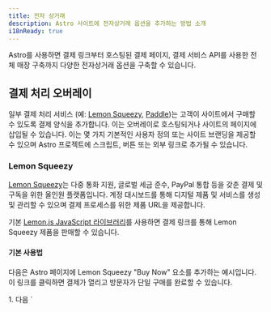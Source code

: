 ```yaml
---
title: 전자 상거래
description: Astro 사이트에 전자상거래 옵션을 추가하는 방법 소개
i18nReady: true
---
```


Astro를 사용하면 결제 링크부터 호스팅된 결제 페이지, 결제 서비스 API를 사용한 전체 매장 구축까지 다양한 전자상거래 옵션을 구축할 수 있습니다.

## 결제 처리 오버레이

일부 결제 처리 서비스 (예: [Lemon Squeezy](#lemon-squeezy), [Paddle](#paddle))는 고객이 사이트에서 구매할 수 있도록 결제 양식을 추가합니다. 이는 오버레이로 호스팅되거나 사이트의 페이지에 삽입될 수 있습니다. 이는 몇 가지 기본적인 사용자 정의 또는 사이트 브랜딩을 제공할 수 있으며 Astro 프로젝트에 스크립트, 버튼 또는 외부 링크로 추가될 수 있습니다.

### Lemon Squeezy

[Lemon Squeezy](https://www.lemonsqueezy.com/)는 다중 통화 지원, 글로벌 세금 준수, PayPal 통합 등을 갖춘 결제 및 구독을 위한 올인원 플랫폼입니다. 계정 대시보드를 통해 디지털 제품 및 서비스를 생성 및 관리할 수 있으며 결제 프로세스를 위한 제품 URL을 제공합니다.

기본 [Lemon.js JavaScript 라이브러리](https://docs.lemonsqueezy.com/help/lemonjs/what-is-lemonjs)를 사용하면 결제 링크를 통해 Lemon Squeezy 제품을 판매할 수 있습니다.

#### 기본 사용법

다음은 Astro 페이지에 Lemon Squeezy "Buy Now" 요소를 추가하는 예시입니다. 이 링크를 클릭하면 결제가 열리고 방문자가 단일 구매를 완료할 수 있습니다.

<Steps>
1. 다음 `<script>` 태그를 페이지의 `head` 또는 `body`에 추가하세요.

    ```html title="src/pages/my-product-page.astro"
    <script src="https://app.lemonsqueezy.com/js/lemon.js" defer></script>
    ```

2. 제품 URL로 연결되는 페이지에 앵커 태그를 만듭니다. 클릭 시 결제 오버레이를 열려면 `lemonsqueezy-button` 클래스를 포함하세요.

    ```html title="src/pages/my-product-page.astro"
    <a class="lemonsqueezy-button" href="https://demo.lemonsqueezy.com/checkout/...">
      Buy Now
    </a>
    ```
</Steps>

#### Lemon.js

또한 Lemon.js는 [프로그래밍 방식으로 오버레이 열기](https://docs.lemonsqueezy.com/help/lemonjs/opening-overlays) 및 [오버레이 이벤트 처리](https://docs.lemonsqueezy.com/help/lemonjs/handling-events)와 같은 추가 동작을 제공합니다.

<ReadMore> 자세한 내용은 [Lemon Squeezy 개발자 시작 가이드](https://docs.lemonsqueezy.com/guides/developer-guide)를 읽어보세요.</ReadMore>

### Paddle

[Paddle](https://www.paddle.com/)은 디지털 제품 및 서비스에 대한 결제 솔루션입니다. 오버레이 또는 인라인 체크아웃을 통해 결제, 세금 및 구독 관리를 처리합니다.

[Paddle.js](https://developer.paddle.com/paddlejs/overview)는 Paddle을 사용하여 풍부하고 통합된 구독 결제 환경을 구축할 수 있는 경량 JavaScript 라이브러리입니다.

#### 기본 사용법

다음은 Astro 페이지에 Paddle "Buy Now" 요소를 추가하는 예시입니다. 이 링크를 클릭하면 결제가 열리고 방문자가 단일 구매를 완료할 수 있습니다.

기본 결제 링크 도메인 (자신의 웹사이트)이 Paddle에 의해 승인되면 HTML 데이터 속성을 사용하여 페이지의 모든 요소를 결제 오버레이에 대한 트리거로 전환할 수 있습니다.

<Steps>
1. 페이지의 `head` 또는 `body`에 다음 두 개의 `<script>` 태그를 추가하세요.

    ```html title="src/pages/my-product-page.astro"
    <script src="https://cdn.paddle.com/paddle/v2/paddle.js"></script>
    <script type="text/javascript">
      Paddle.Setup({ 
        token: '7d279f61a3499fed520f7cd8c08' // 클라이언트 측 토큰으로 대체
      });
    </script>
    ```

2. `paddle_button` 클래스를 추가하여 페이지의 모든 요소를 Paddle Checkout 버튼으로 전환하세요.

    ```html title="src/pages/my-product-page.astro"
    <a href="#" class="paddle_button">Buy Now</a>
    ```

3. 제품의 Paddle `priceId` 및 `quantity`을 지정하려면 `data-items` 속성을 추가하세요. [지원되는 HTML 데이터 속성](https://developer.paddle.com/paddlejs/html-data-attributes)을 선택적으로 추가하여 데이터를 미리 채우거나 결제 성공을 처리하거나 버튼 및 결제 오버레이 스타일을 지정할 수도 있습니다.

    ```html title="src/pages/my-product-page.astro"
    <a 
      href="#"
      class="paddle_button"
      data-display-mode="overlay"
      data-theme="light"
      data-locale="en"
      data-success-url="https://example.com/thankyou"
      data-items='[
        {
          "priceId": "pri_01gs59hve0hrz6nyybj56z04eq", 
          "quantity": 1
        }
      ]'
    >
      Buy now
    </a>
    ```
</Steps>

#### Paddle.js

HTML 데이터 속성을 전달하는 대신 JavaScript를 사용하여 결제 오버레이로 데이터를 보내 여러 속성과 더 많은 사용자 정의를 전달할 수 있습니다. 인라인 체크아웃을 사용하여 업그레이드 워크플로를 생성할 수도 있습니다.

<ReadMore>[Paddle.js를 사용한 인라인 체크아웃 구축](https://developer.paddle.com/build/checkout/build-branded-inline-checkout)에 대해 자세히 알아보세요.</ReadMore>

## 모든 기능을 갖춘 전자 상거래 솔루션

사이트의 쇼핑 카트 및 결제 프로세스에 대한 추가 사용자 정의를 위해 더 완전한 기능을 갖춘 금융 서비스 제공업체 (예: [Snipcart](#snipcart))를 Astro 프로젝트에 연결할 수 있습니다. 이러한 전자 상거래 플랫폼은 사용자 계정 관리, 개인화, 재고 및 분석을 위해 다른 제3자 서비스와 통합될 수도 있습니다.

### Snipcart

[Snipcart](https://snipcart.com/)는 개발자 중심의 강력한 HTML/JavaScript 쇼핑 카트 플랫폼입니다.

또한 Snipcart를 사용하면 쇼핑 공급자와 같은 제3자 서비스와 통합하고, 쇼핑 카트와 다른 시스템 간의 고급 전자 상거래 통합을 위한 웹후크를 활성화하고, 여러 결제 게이트웨이 (예: Stripe, Paypal 및 Square) 중에서 선택하고, 이메일을 맞춤 설정할 수 있습니다. 템플릿을 제공하며 라이브 테스트 환경도 제공합니다.

:::tip
대신 사전 구축된 Snipcart 솔루션을 원하시나요? 선택적인 디자인 시스템을 포함하여 모든 기능을 갖춘 Astro 커뮤니티 템플릿인 [`astro-snipcart`](https://astro-snipcart.vercel.app/)를 확인하세요. 기존 Snipcart 계정과 통합할 수 있습니다.
:::

#### 기본 사용법

다음은 Snipcart 체크아웃을 구성하고 Astro 페이지에 "Add to cart" 및 "Check out now" 버튼 요소를 추가하는 예시입니다. 이렇게 하면 방문자가 결제 페이지로 즉시 이동하지 않고도 장바구니에 제품을 추가할 수 있습니다.

<ReadMore>Snipcart 스토어 설정을 포함한 전체 지침은 [Snipcart 설치 문서](https://docs.snipcart.com/v3/setup/installation)를 참조하세요.</ReadMore>

<Steps>
1. [Snipcart 설치 지침에 나와있는 대로](https://docs.snipcart.com/v3/setup/installation) 페이지의 `<body>` 요소 뒤에 스크립트를 추가하세요.

    ```html title="src/pages/my-product-page.astro"
    <body></body>
    <script>
      window.SnipcartSettings = {
        publicApiKey: "YOUR_API_KEY",
        loadStrategy: "on-user-interaction",
      };

      (function()...); // Snipcart 문서를 참조하세요.
    </script>
    ```

2. [사용 가능한 Snipcart 설정](https://docs.snipcart.com/v3/setup/installation#settings)을 사용하여 `window.SnipcartSettings`를 맞춤설정하여 장바구니의 동작과 모양을 제어하세요.

    ```html title="src/pages/my-product-page.astro"
    <script>
      window.SnipcartSettings = {
        publicApiKey: "YOUR_API_KEY",
        loadStrategy: "manual",
        version: "3.7.1",
        addProductBehavior: "none",
        modalStyle: "side",
      };

      (function()...); // Snipcart 문서를 참조하세요.
    </script>
    ```

3. 클릭 시 장바구니에 항목을 추가하려면 `<button>`과 같은 HTML 요소에 `class="snipcart-add-item"`을 추가하세요. 또한 가격, 설명, 선택 필드 등 [일반적인 Snipcart 제품 속성](https://docs.snipcart.com/v3/setup/products)에 대한 기타 데이터 요소도 포함하세요.

    ```html title="src/pages/my-product-page.astro"
    <button
      class="snipcart-add-item"
      data-item-id="astro-print"
      data-item-price="39.99"
      data-item-description="A framed print of the Astro logo."
      data-item-image="/assets/images/astro-print.jpg"
      data-item-name="Astro Print"
      data-item-custom1-name="Frame color"
      data-item-custom1-options="Brown|Silver[+10.00]|Gold[+20.00]"
      data-item-custom2-name="Delivery instructions"
      data-item-custom2-type="textarea"
    >
      Add to cart
    </button>
    ```

4. `snipcart-checkout` 클래스와 함께 Snipcart 체크아웃 버튼을 추가하여 카트를 열고 손님이 체크아웃 모달로 구매를 완료할 수 있도록 하세요.

    ```html title="src/pages/my-product-page.astro"
    <button class="snipcart-checkout">Click here to checkout</button>
    ```
</Steps>

#### Snipcart JavaScript SDK

[Snipcart JavaScript SDK](https://docs.snipcart.com/v3/sdk/basics)를 사용하면 Snipcart 카트를 프로그래밍 방식으로 구성, 사용자 정의 및 관리할 수 있습니다.

이를 통해 다음과 같은 작업을 수행할 수 있습니다.

- 현재 Snipcart 세션에 대한 관련 정보를 검색하고 카트에 특정 작업을 적용합니다.
- 들어오는 이벤트를 수신하고 콜백을 동적으로 트리거합니다.
- 상태 변경을 수신하고 카트 상태의 전체 스냅샷을 수신합니다.

<ReadMore>Snipcart를 Astro 프로젝트와 통합하는 모든 옵션에 대한 자세한 내용은 [Snipcart 문서](https://docs.snipcart.com/v3/)를 참조하세요.</ReadMore>

#### `astro-snipcart`

Snipcart 사용을 단순화할 수 있는 두 개의 `astro-snipcart` 커뮤니티 패키지가 있습니다.

- [`@lloydjatkinson/astro-snipcart` Astro 템플릿](https://astro-snipcart.vercel.app/): 이 Astro 템플릿에는 즉시 사용 가능한 완전한 전자 상거래 솔루션을 위한 선택적 디자인 시스템이 포함되어 있습니다. Snipcart API와 상호 작용할 수 있는 편리한 Astro 기본 방법인 [`astro-snipcart`를 구축한 동기](https://astro-snipcart.vercel.app/motivation)를 포함한 광범위한 자체 문서 사이트에서 자세히 알아보세요.

- [`@Adammatthiesen/astro-snipcart` 통합](https://github.com/Adammatthiesen/astro-snipcart): 이 통합은 `astro-snipcart` 테마에서 크게 영감을 받았으며 제품 생성, 카트 제어 등을 위해 기존 Astro 프로젝트에 추가할 수 있는 Astro 컴포넌트 (또는 Vue 컴포넌트)를 제공합니다. 자세한 내용은 [전체 튜토리얼](https://matthiesen.xyz/blog/getting-started-with-my-astro-snipcart-addon)을 참조하세요.

## 커뮤니티 자료

- [실습 경험: Astro로 구축하는 전자상거래 매장?](https://crystallize.com/blog/building-ecommerce-with-astro)
